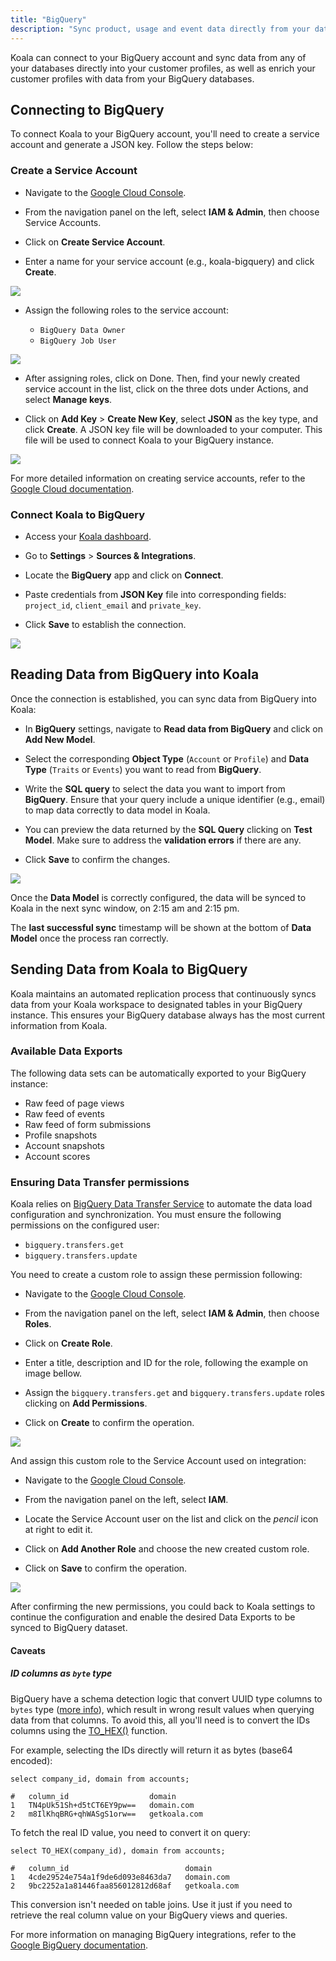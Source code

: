```yaml
---
title: "BigQuery"
description: "Sync product, usage and event data directly from your data warehouse."
---
```


Koala can connect to your BigQuery account and sync data from any of your databases directly into your customer profiles, as well as enrich your customer profiles with data from your BigQuery databases.

## Connecting to BigQuery

To connect Koala to your BigQuery account, you'll need to create a service account and generate a JSON key. Follow the steps below:

### Create a Service Account

- Navigate to the [Google Cloud Console](https://console.cloud.google.com).

- From the navigation panel on the left, select **IAM & Admin**, then choose Service Accounts.

- Click on **Create Service Account**.

- Enter a name for your service account (e.g., koala-bigquery) and click **Create**.

![](/images/bigquery/gc-service-account-1.png)

- Assign the following roles to the service account:

  - <code>BigQuery Data Owner</code>
  - <code>BigQuery Job User</code>

![](/images/bigquery/gc-service-account-2.png)

- After assigning roles, click on Done. Then, find your newly created service account in the list, click on the three dots under Actions, and select **Manage keys**.

- Click on **Add Key** > **Create New Key**, select **JSON** as the key type, and click **Create**. A JSON key file will be downloaded to your computer. This file will be used to connect Koala to your BigQuery instance.

![](/images/bigquery/gc-service-account-3.png)

For more detailed information on creating service accounts, refer to the [Google Cloud documentation](https://cloud.google.com/docs).

### Connect Koala to BigQuery

- Access your [Koala dashboard](https://app.getkoala.com).

- Go to **Settings** > **Sources & Integrations**.

- Locate the **BigQuery** app and click on **Connect**.

- Paste credentials from **JSON Key** file into corresponding fields: `project_id`, `client_email` and `private_key`.

- Click **Save** to establish the connection.

![](/images/bigquery/app-settings.png)

## Reading Data from BigQuery into Koala

Once the connection is established, you can sync data from BigQuery into Koala:

- In **BigQuery** settings, navigate to **Read data from BigQuery** and click on **Add New Model**.

- Select the corresponding **Object Type** (`Account` or `Profile`) and **Data Type** (`Traits` or `Events`) you want to read from **BigQuery**.

- Write the **SQL query** to select the data you want to import from **BigQuery**. Ensure that your query include a unique identifier (e.g., email) to map data correctly to data model in Koala.

- You can preview the data returned by the **SQL Query** clicking on **Test Model**. Make sure to address the **validation errors** if there are any.

- Click **Save** to confirm the changes.

![](/images/bigquery/app-data-model.png)

Once the **Data Model** is correctly configured, the data will be synced to Koala in the next sync window, on 2:15 am and 2:15 pm.

The **last successful sync** timestamp will be shown at the bottom of **Data Model** once the process ran correctly.

## Sending Data from Koala to BigQuery

Koala maintains an automated replication process that continuously syncs data from your Koala workspace to designated tables in your BigQuery instance. This ensures your BigQuery database always has the most current information from Koala.

### Available Data Exports

The following data sets can be automatically exported to your BigQuery instance:
- Raw feed of page views
- Raw feed of events
- Raw feed of form submissions
- Profile snapshots
- Account snapshots
- Account scores

### Ensuring Data Transfer permissions

Koala relies on [BigQuery Data Transfer Service](https://cloud.google.com/bigquery/docs/dts-introduction) to automate the data load configuration and synchronization.
You must ensure the following permissions on the configured user:
- `bigquery.transfers.get`
- `bigquery.transfers.update`

You need to create a custom role to assign these permission following:

- Navigate to the [Google Cloud Console](https://console.cloud.google.com).

- From the navigation panel on the left, select **IAM & Admin**, then choose **Roles**.

- Click on **Create Role**.

- Enter a title, description and ID for the role, following the example on image bellow.

- Assign the `bigquery.transfers.get` and `bigquery.transfers.update` roles clicking on **Add Permissions**.

- Click on **Create** to confirm the operation.

![](/images/bigquery/gc-custom-role.png)

And assign this custom role to the Service Account used on integration:

- Navigate to the [Google Cloud Console](https://console.cloud.google.com).

- From the navigation panel on the left, select **IAM**.

- Locate the Service Account user on the list and click on the _pencil_ icon at right to edit it.

- Click on **Add Another Role** and choose the new created custom role.

- Click on **Save** to confirm the operation.

![](/images/bigquery/gc-add-permission.png)

After confirming the new permissions, you could back to Koala settings to continue the configuration and enable the desired Data Exports to be synced to BigQuery dataset.

#### Caveats

##### **ID columns as `byte` type**
BigQuery have a schema detection logic that convert UUID type columns to `bytes` type ([more info](https://cloud.google.com/bigquery/docs/loading-data-cloud-storage-parquet#parquet_conversions)), which result in wrong result values when querying data from that columns. To avoid this, all you'll need is to convert the IDs columns using the [TO_HEX()](https://cloud.google.com/bigquery/docs/reference/standard-sql/string_functions#to_hex) function.

For example, selecting the IDs directly will return it as bytes (base64 encoded):
```
select company_id, domain from accounts;

#   column_id                  domain
1	TN4pUk51Sh+d5tCT6EY9pw==   domain.com
2	m8IlKhqBRG+qhWASgS1orw==   getkoala.com
```

To fetch the real ID value, you need to convert it on query:

```
select TO_HEX(company_id), domain from accounts;

#   column_id                          domain
1	4cde29524e754a1f9de6d093e8463da7   domain.com
2	9bc2252a1a81446faa856012812d68af   getkoala.com
```

This conversion isn't needed on table joins. Use it just if you need to retrieve the real column value on your BigQuery views and queries.

For more information on managing BigQuery integrations, refer to the [Google BigQuery documentation](https://cloud.google.com/bigquery/docs).
